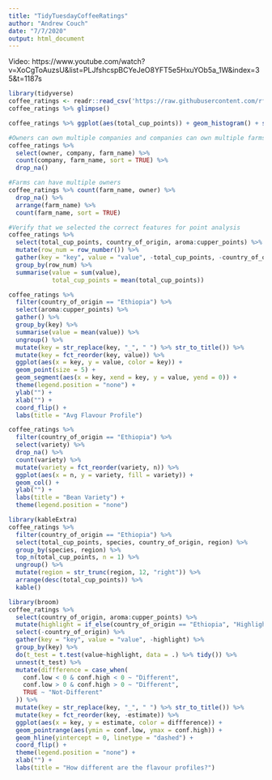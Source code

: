 ```yaml
---
title: "TidyTuesdayCoffeeRatings"
author: "Andrew Couch"
date: "7/7/2020"
output: html_document
---
```


Video: https://www.youtube.com/watch?v=XoCgToAuzsU&list=PLJfshcspBCYeJeO8YFT5e5HxuYOb5a_1W&index=35&t=1187s

```r
library(tidyverse)
coffee_ratings <- readr::read_csv('https://raw.githubusercontent.com/rfordatascience/tidytuesday/master/data/2020/2020-07-07/coffee_ratings.csv')
coffee_ratings %>% glimpse()
```


```r
coffee_ratings %>% ggplot(aes(total_cup_points)) + geom_histogram() + scale_x_log10()
```



```r
#Owners can own multiple companies and companies can own multiple farms 
coffee_ratings %>%
  select(owner, company, farm_name) %>% 
  count(company, farm_name, sort = TRUE) %>% 
  drop_na()
```
```r
#Farms can have multiple owners 
coffee_ratings %>% count(farm_name, owner) %>% 
  drop_na() %>% 
  arrange(farm_name) %>% 
  count(farm_name, sort = TRUE)
```

```r
#Verify that we selected the correct features for point analysis
coffee_ratings %>% 
  select(total_cup_points, country_of_origin, aroma:cupper_points) %>% 
  mutate(row_num = row_number()) %>% 
  gather(key = "key", value = "value", -total_cup_points, -country_of_origin, -row_num) %>% 
  group_by(row_num) %>% 
  summarise(value = sum(value),
            total_cup_points = mean(total_cup_points))
```

```r
coffee_ratings %>% 
  filter(country_of_origin == "Ethiopia") %>% 
  select(aroma:cupper_points) %>% 
  gather() %>% 
  group_by(key) %>% 
  summarise(value = mean(value)) %>% 
  ungroup() %>% 
  mutate(key = str_replace(key, "_", " ") %>% str_to_title()) %>% 
  mutate(key = fct_reorder(key, value)) %>% 
  ggplot(aes(x = key, y = value, color = key)) + 
  geom_point(size = 5) + 
  geom_segment(aes(x = key, xend = key, y = value, yend = 0)) + 
  theme(legend.position = "none") + 
  ylab("") + 
  xlab("") + 
  coord_flip() + 
  labs(title = "Avg Flavour Profile")
```

```r
coffee_ratings %>% 
  filter(country_of_origin == "Ethiopia") %>% 
  select(variety) %>% 
  drop_na() %>% 
  count(variety) %>% 
  mutate(variety = fct_reorder(variety, n)) %>% 
  ggplot(aes(x = n, y = variety, fill = variety)) + 
  geom_col() + 
  ylab("") + 
  labs(title = "Bean Variety") + 
  theme(legend.position = "none")
```

```r
library(kableExtra)
coffee_ratings %>% 
  filter(country_of_origin == "Ethiopia") %>% 
  select(total_cup_points, species, country_of_origin, region) %>% 
  group_by(species, region) %>% 
  top_n(total_cup_points, n = 1) %>% 
  ungroup() %>% 
  mutate(region = str_trunc(region, 12, "right")) %>% 
  arrange(desc(total_cup_points)) %>% 
  kable()
```

```r
library(broom)
coffee_ratings %>% 
  select(country_of_origin, aroma:cupper_points) %>% 
  mutate(highlight = if_else(country_of_origin == "Ethiopia", "Highlight", "No-Highlight")) %>% 
  select(-country_of_origin) %>% 
  gather(key = "key", value = "value", -highlight) %>% 
  group_by(key) %>% 
  do(t_test = t.test(value~highlight, data = .) %>% tidy()) %>% 
  unnest(t_test) %>% 
  mutate(diffference = case_when(
    conf.low < 0 & conf.high < 0 ~ "Different",
    conf.low > 0 & conf.high > 0 ~ "Different",
    TRUE ~ "Not-Different"
  )) %>% 
  mutate(key = str_replace(key, "_", " ") %>% str_to_title()) %>% 
  mutate(key = fct_reorder(key, -estimate)) %>% 
  ggplot(aes(x = key, y = estimate, color = diffference)) + 
  geom_pointrange(aes(ymin = conf.low, ymax = conf.high)) + 
  geom_hline(yintercept = 0, linetype = "dashed") + 
  coord_flip() + 
  theme(legend.position = "none") + 
  xlab("") + 
  labs(title = "How different are the flavour profiles?")
```





